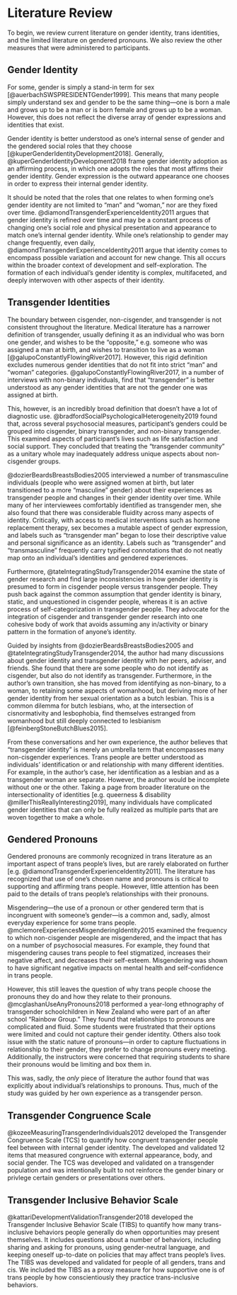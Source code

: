 # Literature Review 

To begin, we review current literature on gender identity, trans identities, and the limited literature on gendered pronouns. We also review the other measures that were administered to participants.

## Gender Identity

For some, gender is simply a stand-in term for sex [@auerbachSWSPRESIDENTGender1999]. This means that many people simply understand sex and gender to be the same thing—one is born a male and grows up to be a man or is born female and grows up to be a woman. However, this does not reflect the diverse array of gender expressions and identities that exist. 

Gender identity is better understood as one's internal sense of gender and the gendered social roles that they choose [@kuperGenderIdentityDevelopment2018]. Generally, @kuperGenderIdentityDevelopment2018 frame gender identity adoption as an affirming process, in which one adopts the roles that most affirms their gender identity. Gender expression is the outward appearance one chooses in order to express their internal gender identity. 

It should be noted that the roles that one relates to when forming one's gender identity are not limited to "man" and "woman," nor are they fixed over time. @diamondTransgenderExperienceIdentity2011 argues that gender identity is refined over time and may be a constant process of changing one's social role and physical presentation and appearance to match one's internal gender identity. While one's relationship to gender may change frequently, even daily, @diamondTransgenderExperienceIdentity2011 argue that identity comes to encompass possible variation and account for new change. This all occurs within the broader context of development and self-exploration. The formation of each individual's gender identity is complex, multifaceted, and deeply interwoven with other aspects of their identity. 

## Transgender Identities

The boundary between cisgender, non-cisgender, and transgender is not consistent throughout the literature. Medical literature has a narrower definition of transgender, usually defining it as an individual who was born one gender, and wishes to be the "opposite," e.g. someone who was assigned a man at birth, and wishes to transition to live as a woman [@galupoConstantlyFlowingRiver2017]. However, this rigid definition excludes numerous gender identities that do not fit into strict "man" and "woman" categories. @galupoConstantlyFlowingRiver2017, in a number of interviews with non-binary individuals, find that "transgender" is better understood as any gender identities that are not the gender one was assigned at birth.

This, however, is an incredibly broad definition that doesn't have a lot of diagnostic use. @bradfordSocialPsychologicalHeterogeneity2019 found that, across several psychosocial measures, participant's genders could be grouped into cisgender, binary transgender, and non-binary transgender. This examined aspects of participant's lives such as life satisfaction and social support. They concluded that treating the "transgender community" as a unitary whole may inadequately address unique aspects about non-cisgender groups. 

@dozierBeardsBreastsBodies2005 interviewed a number of transmasculine individuals (people who were assigned women at birth, but later transitioned to a more "masculine" gender) about their experiences as transgender people and changes in their gender identity over time. While many of her interviewees comfortably identified as transgender men, she also found that there was considerable fluidity across many aspects of identity. Critically, with access to medical interventions such as hormone replacement therapy, sex becomes a mutable aspect of gender expression, and labels such as "transgender man" began to lose their descriptive value and personal significance as an identity. Labels such as "transgender" and "transmasculine" frequently carry typified connotations that do not neatly map onto an individual's identities and gendered experiences.

Furthermore, @tateIntegratingStudyTransgender2014 examine the state of gender research and find large inconsistencies in how gender identity is presumed to form in cisgender people versus transgender people. They push back against the common assumption that gender identity is binary, static, and unquestioned in cisgender people, whereas it is an active process of self-categorization in transgender people. They advocate for the integration of cisgender and transgender gender research into one cohesive body of work that avoids assuming any in/activity or binary pattern in the formation of anyone's identity. 

Guided by insights from @dozierBeardsBreastsBodies2005 and @tateIntegratingStudyTransgender2014, the author had many discussions about gender identity and transgender identity with her peers, adviser, and friends. She found that there are some people who do not identify as cisgender, but also do not identify as transgender. Furthermore, in the author's own transition, she has moved from identifying as non-binary, to a woman, to retaining some aspects of womanhood, but deriving more of her gender identity from her sexual orientation as a butch lesbian. This is a common dilemma for butch lesbians, who, at the intersection of cisnormativity and lesbophobia, find themselves estranged from womanhood but still deeply connected to lesbianism [@feinbergStoneButchBlues2015]. 

From these conversations and her own experience, the author believes that "transgender identity" is merely an umbrella term that encompasses many non-cisgender experiences. Trans people are better understood as individuals' identification or and relationship with many different identities. For example, in the author's case, her identification as a lesbian and as a transgender woman are separate. However, the author would be incomplete without one or the other. Taking a page from broader literature on the intersectionality of identities [e.g. queerness & disability @millerThisReallyInteresting2019], many individuals have complicated gender identities that can only be fully realized as multiple parts that are woven together to make a whole.

## Gendered Pronouns

Gendered pronouns are commonly recognized in trans literature as an important aspect of trans people's lives, but are rarely elaborated on further [e.g. @diamondTransgenderExperienceIdentity2011]. The literature has recognized that use of one's chosen name and pronouns is critical to supporting and affirming trans people. However, little attention has been paid to the details of trans people's relationships with their pronouns. 

Misgendering—the use of a pronoun or other gendered term that is incongruent with someone's gender—is a common and, sadly, almost everyday experience for some trans people. @mclemoreExperiencesMisgenderingIdentity2015 examined the frequency to which non-cisgender people are misgendered, and the impact that has on a number of psychosocial measures. For example, they found that misgendering causes trans people to feel stigmatized, increases their negative affect, and decreases their self-esteem. Misgendering was shown to have significant negative impacts on mental health and self-confidence in trans people. 

However, this still leaves the question of why trans people choose the pronouns they do and how they relate to their pronouns. @mcglashanUseAnyPronouns2018 performed a year-long ethnography of transgender schoolchildren in New Zealand who were part of an after school "Rainbow Group." They found that relationships to pronouns are complicated and fluid. Some students were frustrated that their options were limited and could not capture their gender identity. Others also took issue with the static nature of pronouns—in order to capture fluctuations in relationship to their gender, they prefer to change pronouns every meeting. Additionally, the instructors were concerned that requiring students to share their pronouns would be limiting and box them in. 

This was, sadly, the *only* piece of literature the author found that was explicitly about individual's relationships to pronouns. Thus, much of the study was guided by her own experience as a transgender person.

## Transgender Congruence Scale

@kozeeMeasuringTransgenderIndividuals2012 developed the Transgender Congruence Scale (TCS) to quantify how congruent transgender people feel between with internal gender identity. The developed and validated 12 items that measured congruence with external appearance, body, and social gender. The TCS was developed and validated on a transgender population and was intentionally built to not reinforce the gender binary or privlege certain genders or presentations over others. 

## Transgender Inclusive Behavior Scale

@kattariDevelopmentValidationTransgender2018 developed the Transgender Inclusive Behavior Scale (TIBS) to quantify how many trans-inclusive behaviors people generally do when opportunities may present themselves. It includes questions about a number of behaviors, including sharing and asking for pronouns, using gender-neutral language, and keeping oneself up-to-date on policies that may affect trans people's lives. The TIBS was developed and validated for people of all genders, trans and cis. We included the TIBS as a proxy measure for how supportive one is of trans people by how conscientiously they practice trans-inclusive behaviors. 
